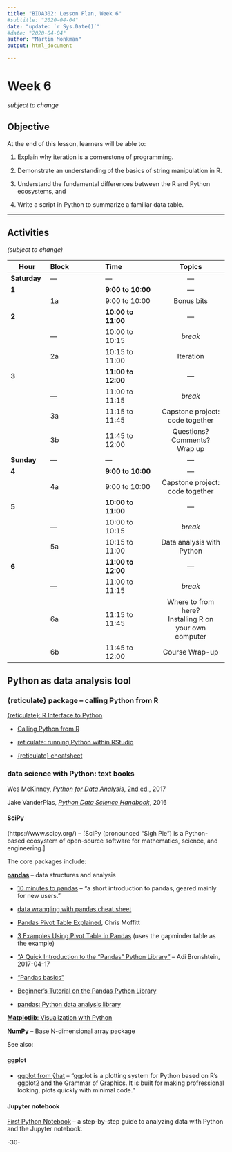 ```yaml
---
title: "BIDA302: Lesson Plan, Week 6"
#subtitle: "2020-04-04"
date: "update: `r Sys.Date()`"
#date: "2020-04-04"
author: "Martin Monkman"
output: html_document

---
```


# Week 6 

_subject to change_


## Objective

At the end of this lesson, learners will be able to:

1. Explain why iteration is a cornerstone of programming. 

2. Demonstrate an understanding of the basics of string manipulation in R.

3. Understand the fundamental differences between the R and Python ecosystems, and

4. Write a script in Python to summarize a familiar data table.



***

## Activities

_(subject to change)_





| Hour  | Block      | Time              | Topics  | &#8212; |
|---    |:---        |:---               |:---:  |
|**Saturday**     | &#8212;  | &#8212; | &#8212; |
|**1**  |            | **9:00 to 10:00**| &#8212;  | &#8212; |
|       |1a          | 9:00 to 10:00      | Bonus bits | &#8212; |
|**2**  |            | **10:00 to 11:00**| &#8212;  | &#8212; |
|       |&#8212;     | 10:00 to 10:15    | _break_ | &#8212; |
|       |2a          | 10:15 to 11:00    | Iteration | &#8212; |
|**3**  |            | **11:00 to 12:00**| &#8212;  | &#8212; |
|       |&#8212;     | 11:00 to 11:15    | _break_ | &#8212; |
|       |3a          | 11:15 to 11:45    | Capstone project: code together  | &#8212; |
|       |3b          | 11:45 to 12:00    | Questions? Comments? <br> Wrap up | &#8212; |
|**Sunday**     | &#8212;  | &#8212; | &#8212; |
|**4**  |            | **9:00 to 10:00**| &#8212;  | &#8212; |
|       |4a          | 9:00 to 10:00      | Capstone project: code together | &#8212; |
|**5**  |            | **10:00 to 11:00**| &#8212;  | &#8212; |
|       |&#8212;     | 10:00 to 10:15    | _break_ | &#8212; |
|       |5a          | 10:15 to 11:00    | Data analysis with Python | &#8212; |
|**6**  |            | **11:00 to 12:00**| &#8212;  | &#8212; |
|       |&#8212;     | 11:00 to 11:15    | _break_ | &#8212; |
|       |6a          | 11:15 to 11:45    |  Where to from here? <br> Installing R on your own computer  | &#8212; |
|       |6b          | 11:45 to 12:00    | Course Wrap-up | &#8212; |



## Python as data analysis tool


### {reticulate} package -- calling Python from R

[{reticulate}: R Interface to Python](https://rstudio.github.io/reticulate/)

* [Calling Python from R](https://rstudio.github.io/reticulate/articles/calling_python.html)

* [reticulate: running Python within RStudio](https://teachdatascience.com/reticulate/)

* [{reticulate} cheatsheet](https://github.com/rstudio/cheatsheets/raw/master/reticulate.pdf)



### data science with Python: text books

Wes McKinney, [_Python for Data Analysis_, 2nd ed.](https://wesmckinney.com/pages/book.html), 2017

Jake VanderPlas, [_Python Data Science Handbook_](http://shop.oreilly.com/product/0636920034919.do), 2016



#### SciPy

(https://www.scipy.org/) -- [SciPy (pronounced “Sigh Pie”) is a Python-based ecosystem of open-source software for mathematics, science, and engineering.]

The core packages include:

[**pandas**](https://pandas.pydata.org/) -- data structures and analysis

* [10 minutes to pandas](https://pandas.pydata.org/pandas-docs/stable/user_guide/10min.html) -- "a short introduction to pandas, geared mainly for new users."

* [data wrangling with pandas cheat sheet](https://github.com/pandas-dev/pandas/blob/master/doc/cheatsheet/Pandas_Cheat_Sheet.pdf)

* [Pandas Pivot Table Explained](https://pbpython.com/pandas-pivot-table-explained.html), Chris Moffitt

* [3 Examples Using Pivot Table in Pandas](https://cmdlinetips.com/2018/12/pivot-table-in-python-pandas/) (uses the gapminder table as the example)


* ["A Quick Introduction to the “Pandas” Python Library"](https://towardsdatascience.com/a-quick-introduction-to-the-pandas-python-library-f1b678f34673) -- Adi Bronshtein, 2017-04-17

* ["Pandas basics"](https://www.learnpython.org/en/Pandas_Basics)

* [Beginner's Tutorial on the Pandas Python Library](https://stackabuse.com/beginners-tutorial-on-the-pandas-python-library/)

* [pandas: Python data analysis library](https://teachdatascience.com/pandas/)



[**Matplotlib**: Visualization with Python](https://matplotlib.org/)


[**NumPy**](https://numpy.org/) -- Base N-dimensional array package


See also: 

#### ggplot

* [ggplot from ŷhat](http://ggplot.yhathq.com/) -- "ggplot is a plotting system for Python based on R's ggplot2 and the Grammar of Graphics. It is built for making profressional looking, plots quickly with minimal code."


#### Jupyter notebook

[First Python Notebook](http://www.firstpythonnotebook.org/) -- a step-by-step guide to analyzing data with Python and the Jupyter notebook.



-30-
